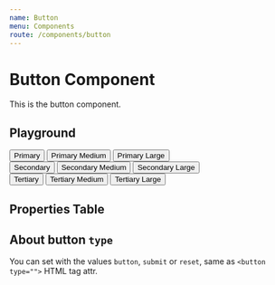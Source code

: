 ```yaml
---
name: Button
menu: Components
route: /components/button
---
```



# Button Component

This is the button component.

## Playground

<Playground className="row colapse">
  <div className="column vertical-spacing">
    <Button primary>Primary</Button>
    <Button primary medium>Primary Medium</Button>
    <Button primary large>Primary Large</Button>
  </div>

  <div className="column vertical-spacing">
    <Button secondary>Secondary</Button>
    <Button secondary medium>Secondary Medium</Button>
    <Button secondary large>Secondary Large</Button>
  </div>

  <div className="column vertical-spacing">
    <Button tertiary>Tertiary</Button>
    <Button tertiary medium>Tertiary Medium</Button>
    <Button tertiary large>Tertiary Large</Button>
  </div>
</Playground>

## Properties Table

<PropsTable of={Button} />

## About button `type`

You can set with the values `button`, `submit` or `reset`, same as `<button type="">` HTML tag attr.
